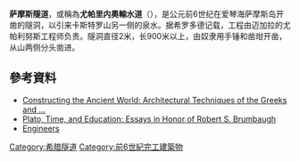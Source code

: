 {{多個問題|
{{no footnotes|time=2015-04-21T03:46:55+00:00}}
{{expand|time=2015-03-20T01:31:12+00:00}}
{{dead end|time=2015-04-21T03:47:15+00:00}}
}}
{{Infobox tunnel
| name         = 萨摩斯隧道<br>Ευπαλίνειο  όρυγμα
| image        = Eupalinian aqueduct.JPG
| image_size   =
| caption      = 萨摩斯隧道內最寬敞的區域。
| waterway     =
| location     = [[希臘|希臘]][[萨摩斯岛|萨摩斯岛]]
| coordinates  = {{coord|37.694|26.930|type:landmark|format=dms|display=title,inline}}
| os_grid_ref  =
| start        =
| end          =
| owner        =
| engineer     =
| length       =
| width        =
| height       =
| depth        =
| passable     =
| towpath      =
| construction =
| open         = 約西元前6世紀
| rebuilt      =
| closed       =
| status       = 開放
}}
'''萨摩斯隧道'''，或稱為'''尤帕里内奧輸水道'''（{{lang-el|'''Ευπαλίνειο  όρυγμα'''}}），是公元前6世纪在爱琴海萨摩斯岛开凿的隧洞，以引来卡斯特罗山另一侧的泉水。据希罗多德记载，工程由迈加拉的尤帕利努斯工程师负责。隧洞直径2米，长900米以上，由奴隶用手锤和凿玵开凿，从山两侧分头凿进。

==參考資料==
*[https://books.google.com.tw/books?id=5Gfk34wJ8-kC&pg=PA163&dq=Tunnel+of+Eupalinos&hl=zh-TW&sa=X&ei=ItUMVcefB4be8AWDtID4AQ&ved=0CCsQ6AEwAg#v=onepage&q=Tunnel%20of%20Eupalinos&f=false Constructing the Ancient World: Architectural Techniques of the Greeks and ...]
*[https://books.google.com.tw/books?id=zrcHzsEWKhoC&pg=PA118&dq=Tunnel+of+Eupalinos&hl=zh-TW&sa=X&ei=ItUMVcefB4be8AWDtID4AQ&ved=0CB0Q6AEwAA#v=onepage&q=Tunnel%20of%20Eupalinos&f=false Plato, Time, and Education: Essays in Honor of Robert S. Brumbaugh]
*[https://books.google.com.tw/books?id=4M01NTdvu3kC&pg=PT17&dq=Tunnel+of+Eupalinos&hl=zh-TW&sa=X&ei=ItUMVcefB4be8AWDtID4AQ&ved=0CCQQ6AEwAQ#v=onepage&q=Tunnel%20of%20Eupalinos&f=false Engineers]
{{commons category|Tunnel of Efpalinos}}

[[Category:希腊隧道|Category:希腊隧道]]
[[Category:前6世紀完工建築物|Category:前6世紀完工建築物]]